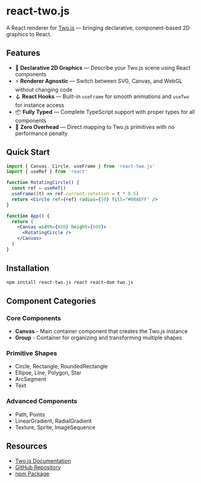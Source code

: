 
<Meta title="Introduction" />

# react-two.js

A React renderer for [Two.js](https://two.js.org) — bringing declarative, component-based 2D graphics to React.

## Features

- 🎨 **Declarative 2D Graphics** — Describe your Two.js scene using React components
- ⚡ **Renderer Agnostic** — Switch between SVG, Canvas, and WebGL without changing code
- 🪝 **React Hooks** — Built-in `useFrame` for smooth animations and `useTwo` for instance access
- 📦 **Fully Typed** — Complete TypeScript support with proper types for all components
- 🎯 **Zero Overhead** — Direct mapping to Two.js primitives with no performance penalty

## Quick Start

```jsx
import { Canvas, Circle, useFrame } from 'react-two.js'
import { useRef } from 'react'

function RotatingCircle() {
  const ref = useRef()
  useFrame((t) => ref.current.rotation = t * 0.5)
  return <Circle ref={ref} radius={50} fill="#00AEFF" />
}

function App() {
  return (
    <Canvas width={800} height={600}>
      <RotatingCircle />
    </Canvas>
  )
}
```

## Installation

```bash
npm install react-two.js react react-dom two.js
```

## Component Categories

### Core Components
- **Canvas** - Main container component that creates the Two.js instance
- **Group** - Container for organizing and transforming multiple shapes

### Primitive Shapes
- Circle, Rectangle, RoundedRectangle
- Ellipse, Line, Polygon, Star
- ArcSegment
- Text

### Advanced Components
- Path, Points
- LinearGradient, RadialGradient
- Texture, Sprite, ImageSequence

## Resources

- [Two.js Documentation](https://two.js.org/docs/)
- [GitHub Repository](https://github.com/jonobr1/react-two.js)
- [npm Package](https://www.npmjs.com/package/react-two.js)
